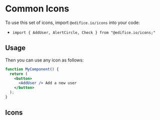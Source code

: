 

<Meta title="Icons/Common Icons" />

# Common Icons

To use this set of icons, import `@edifice.io/icons` into your code:

- `import { AddUser, AlertCircle, Check } from "@edifice.io/icons;"`

## Usage

Then you can use any icon as follows:

```jsx
function MyComponent() {
  return (
    <button>
      <AddUser /> Add a new user
    </button>
  );
}
```

## Icons

<Icons icons={icons} />
